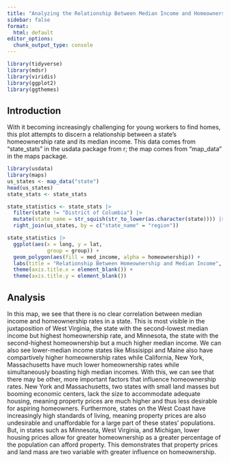 ```yaml
---
title: "Analyzing the Relationship Between Median Income and Homeownership"
sidebar: false
format:
  html: default
editor_options:
  chunk_output_type: console
---
```


```r
library(tidyverse)
library(mdsr)   
library(viridis)
library(ggplot2)
library(ggthemes)
```

## Introduction

With it becoming increasingly challenging for young workers to find homes, this plot attempts to discern a relationship between a state's homeownership rate and its median income. This data comes from "state_stats" in the usdata package from r; the map comes from "map_data" in the maps package. 


```r
library(usdata)
library(maps)
us_states <- map_data("state")
head(us_states)
state_stats <- state_stats
```

```r
state_statistics <- state_stats |>
  filter(state != "District of Columbia") |>
  mutate(state_name = str_squish(str_to_lower(as.character(state)))) |>
  right_join(us_states, by = c("state_name" = "region"))
```

```r
state_statistics |>
  ggplot(aes(x = long, y = lat, 
             group = group)) +
  geom_polygon(aes(fill = med_income, alpha = homeownership)) +
  labs(title = "Relationship Between Homeownership and Median Income", fill = "Median Income", alpha = "Homeownership") +
  theme(axis.title.x = element_blank()) +
  theme(axis.title.y = element_blank())
```

## Analysis

In this map, we see that there is no clear correlation between median income and homeownership rates in a state. This is most visible in the juxtaposition of West Virginia, the state with the second-lowest median income but highest homeownership rate, and Minnesota, the state with the second-highest homeownership but a much higher median income. We can also see lower-median income states like Missisippi and Maine also have compartively higher homeownership rates while California, New York, Massachusetts have much lower homeownership rates while simultaneously boasting high median incomes. With this, we can see that there may be other, more important factors that influence homeownership rates. New York and Massachusetts, two states with small land masses but booming economic centers, lack the size to accommodate adequate housing, meaning property prices are much higher and thus less desirable for aspiring homeowners. Furthermore, states on the West Coast have increasingly high standards of living, meaning property prices are also undesirable and unaffordable for a large part of these states' populations. But, in states such as Minnesota, West Virginia, and Michigan, lower housing prices allow for greater homeownership as a greater percentage of the population can afford property. This demonstrates that property prices and land mass are two variable with greater influence on homeownership.